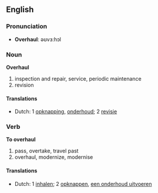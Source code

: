 ==English==
===Pronunciation===
*'''Overhaul''':  &#601;&#650;v&#604;:h&#596;l

===Noun===
'''Overhaul'''
# inspection and repair, service, periodic maintenance
# revision
====Translations====
*Dutch: 1 [[opknapping]], [[onderhoud]]; 2 [[revisie]]

===Verb===
'''To overhaul'''
#  pass, overtake, travel past
#  overhaul, modernize, modernise
====Translations====
*Dutch: 1 [[inhalen]]; 2 [[opknappen]], [[een onderhoud uitvoeren]]